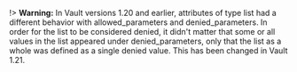 !> **Warning:** In Vault versions 1.20 and earlier, attributes of type list had a different behavior
with allowed_parameters and denied_parameters. In order for the list to be considered
denied, it didn't matter that some or all values in the list appeared under
denied_parameters, only that the list as a whole was defined as a single denied value.
This has been changed in Vault 1.21.
